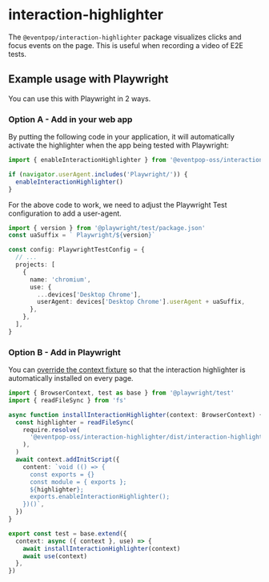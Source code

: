 # interaction-highlighter

The `@eventpop/interaction-highlighter` package visualizes clicks and focus events on the page. This is useful when recording a video of E2E tests.

## Example usage with Playwright

You can use this with Playwright in 2 ways.

### Option A - Add in your web app

By putting the following code in your application, it will automatically activate the highlighter when the app being tested with Playwright:

```ts
import { enableInteractionHighlighter } from '@eventpop-oss/interaction-highlighter'

if (navigator.userAgent.includes('Playwright/')) {
  enableInteractionHighlighter()
}
```

For the above code to work, we need to adjust the Playwright Test configuration to add a user-agent.

```ts
import { version } from '@playwright/test/package.json'
const uaSuffix = ` Playwright/${version}`

const config: PlaywrightTestConfig = {
  // ...
  projects: [
    {
      name: 'chromium',
      use: {
        ...devices['Desktop Chrome'],
        userAgent: devices['Desktop Chrome'].userAgent + uaSuffix,
      },
    },
  ],
}
```

### Option B - Add in Playwright

You can [override the context fixture](https://playwright.dev/docs/test-fixtures#overriding-fixtures) so that the interaction highlighter is automatically installed on every page.

```ts
import { BrowserContext, test as base } from '@playwright/test'
import { readFileSync } from 'fs'

async function installInteractionHighlighter(context: BrowserContext) {
  const highlighter = readFileSync(
    require.resolve(
      '@eventpop-oss/interaction-highlighter/dist/interaction-highlighter.umd.cjs',
    ),
  )
  await context.addInitScript({
    content: `void (() => {
      const exports = {}
      const module = { exports };
      ${highlighter};
      exports.enableInteractionHighlighter();
    })()`,
  })
}

export const test = base.extend({
  context: async ({ context }, use) => {
    await installInteractionHighlighter(context)
    await use(context)
  },
})
```
